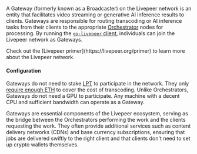 A Gateway (formerly known as a Broadcaster) on the Livepeer network is an entity
that facilitates video streaming or generative AI inference results to clients.
Gateways are responsible for routing transcoding or AI inference tasks from
their clients to the appropriate
[Orchestrator](/developers/core-concepts/livepeer-network/orchestrators.mdx)
nodes for processing. By running the
[`go-livepeer` client](https://github.com/livepeer/go-livepeer), individuals can
join the Livepeer network as Gateways.

<Info>
  Check out the [Livepeer primer](https://livepeer.org/primer) to learn more
  about the Livepeer network.
</Info>

#### Configuration

Gateways do not need to stake
[LPT](/developers/core-concepts/livepeer-network/delegators#livepeer-token-lpt)
to participate in the network. They only
[require enough ETH](gateways/guides/fund-gateway.mdx) to cover the cost of
transcoding. Unlike Orchestrators, Gateways do not need a GPU to participate.
Any machine with a decent CPU and sufficient bandwidth can operate as a Gateway.

Gateways are essential components of the Livepeer ecosystem, serving as the
bridge between the Orchestrators performing the work and the clients requesting
the work. They often provide additional services such as content delivery
networks (CDNs) and base currency subscriptions, ensuring that jobs are
delivered swiftly to the right client and that clients don't need to set up
crypto wallets themselves.

